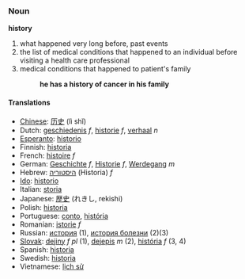 ===Noun===
'''history'''

# what happened very long before, past events
# the list of medical conditions that happened to an individual before visiting a health care professional
# medical conditions that happened to patient's family
#:'''he has a history of cancer in his family'''

====Translations====
*[[Chinese]]: [[历史]] (lì shǐ)
*Dutch: [[geschiedenis]] ''f'', [[historie]] ''f'', [[verhaal]] ''n''
*[[Esperanto]]: [[historio]]
*Finnish: [[historia#Finnish|historia]]
*French: [[histoire]] ''f''
*German: [[Geschichte]] ''f'', [[Historie]] ''f'', [[Werdegang]] ''m''
*Hebrew: [[היסטוריה]] (Historia) ''f''
*[[Ido]]: [[historio]]
*Italian: [[storia]]
*Japanese: [[歴史]] (れきし, rekishi)
*Polish: [[historia]]
*Portuguese: [[conto]], [[história]]
*Romanian: [[istorie]] ''f''
*Russian: [[история]] (1), [[история болезни]] (2)(3)
*[[Slovak]]: [[dejiny]] ''f pl'' (1), [[dejepis]] ''m'' (2), [[história]] ''f'' (3, 4)
*Spanish: [[historia]]
*Swedish: [[historia]]
*Vietnamese: [[lịch sử]]